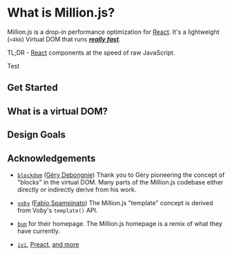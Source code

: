 
# What is Million.js?

Million.js is a drop-in performance optimization for [React](https://reactjs.org). It's a lightweight (`<4kb`) Virtual DOM that runs [_**really fast**_](https://krausest.github.io/js-framework-benchmark).

TL;DR - [React](https://preactjs.com/) components at the speed of raw JavaScript.

<Callout>Test</Callout>

## Get Started

<Cards num={5}>
  <Card arrow title="Do the quickstart" href="/docs/quickstart"></Card>
  <Card arrow title="Use Million.js in React" href="/docs/react"></Card>
  <Card arrow title="Use the virtual DOM" href="/docs/api"></Card>
</Cards>

## What is a virtual DOM?

## Design Goals

## Acknowledgements

- [`blockdom`](https://github.com/ged-odoo/blockdom) ([Géry Debongnie](https://github.com/ged-odoo))
  Thank you to Géry pioneering the concept of "blocks" in the virtual DOM. Many parts of the Million.js codebase either directly or indirectly derive from his work.

- [`voby`](https://github.com/vobyjs/voby) ([Fabio Spampinato](https://github.com/fabiospampinato))
  The Million.js "template" concept is derived from Voby's `template()` API.

- [`bun`](https://bun.sh) for their homepage. The Million.js homepage is a remix of what they have currently.

- [`ivi`](https://github.com/localvoid/ivi), [Preact](https://github.com/preactjs/preact), [and more](https://krausest.github.io/js-framework-benchmark/2021/table_chrome_96.0.4664.45.html)
